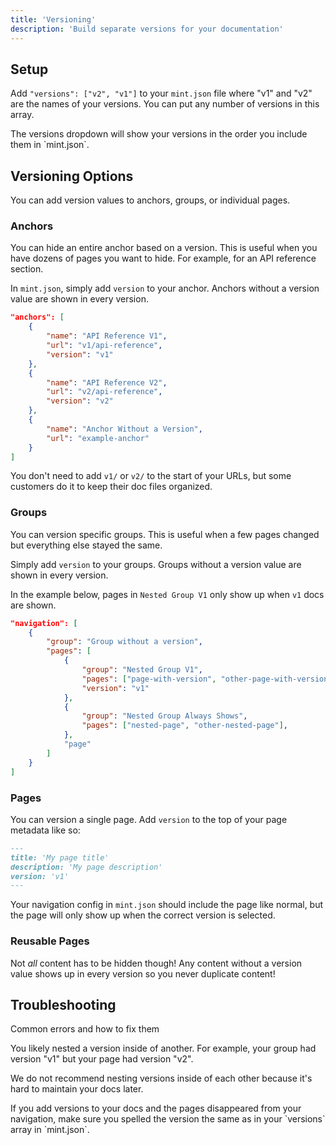 ```yaml
---
title: 'Versioning'
description: 'Build separate versions for your documentation'
---
```


## Setup

Add `"versions": ["v2", "v1"]` to your `mint.json` file where "v1" and "v2" are the names of your versions. You can put any number of versions in this array.

<Tip>
  The versions dropdown will show your versions in the order you include them in
  `mint.json`.
</Tip>

## Versioning Options

You can add version values to anchors, groups, or individual pages.

### Anchors

You can hide an entire anchor based on a version. This is useful when you have dozens of pages you want to hide. For example, for an API reference section.

In `mint.json`, simply add `version` to your anchor. Anchors without a version value are shown in every version.

```json
"anchors": [
    {
        "name": "API Reference V1",
        "url": "v1/api-reference",
        "version": "v1"
    },
    {
        "name": "API Reference V2",
        "url": "v2/api-reference",
        "version": "v2"
    },
    {
        "name": "Anchor Without a Version",
        "url": "example-anchor"
    }
]
```

You don't need to add `v1/` or `v2/` to the start of your URLs, but some customers do it to keep their doc files organized.

### Groups

You can version specific groups. This is useful when a few pages changed but everything else stayed the same.

Simply add `version` to your groups. Groups without a version value are shown in every version.

In the example below, pages in `Nested Group V1` only show up when `v1` docs are shown.

```json
"navigation": [
    {
        "group": "Group without a version",
        "pages": [
            {
                "group": "Nested Group V1",
                "pages": ["page-with-version", "other-page-with-version"],
                "version": "v1"
            },
            {
                "group": "Nested Group Always Shows",
                "pages": ["nested-page", "other-nested-page"],
            },
            "page"
        ]
    }
]
```

### Pages

You can version a single page. Add `version` to the top of your page metadata like so:

```md
---
title: 'My page title'
description: 'My page description'
version: 'v1'
---
```

Your navigation config in `mint.json` should include the page like normal, but the page will only show up when the correct version is selected.

### Reusable Pages

Not _all_ content has to be hidden though! Any content without a version value shows up in every version so you never duplicate content!

## Troubleshooting

Common errors and how to fix them

<AccordionGroup>
<Accordion title="Pages Show Up In Wrong Version" icon="circle-exclamation">
You likely nested a version inside of another. For example, your group had version "v1" but your page had version "v2".

We do not recommend nesting versions inside of each other because it's hard to maintain your docs later.

</Accordion>

<Accordion title="Missing Pages" icon="circle-exclamation">
  If you add versions to your docs and the pages disappeared from your
  navigation, make sure you spelled the version the same as in your `versions`
  array in `mint.json`.
</Accordion>
</AccordionGroup>
